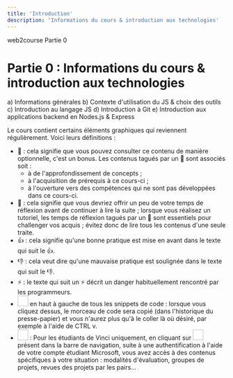 ```yaml
---
title: 'Introduction'
description: 'Informations du cours & introduction aux technologies'
---
```


<PathViewer>
    <PathViewerItem to="/"> web2course </PathViewerItem>
    <PathViewerItem selected> Partie 0</PathViewerItem>
</PathViewer>

# Partie 0 : Informations du cours & introduction aux technologies



<InternalPageMenu sticky>
  <InternalPageMenuItem to="info"> a) Informations générales </InternalPageMenuItem>
  <InternalPageMenuItem to="js-context"> b) Contexte d'utilisation du JS & choix des outils </InternalPageMenuItem>
  <InternalPageMenuItem to="js-language"> c) Introduction au langage JS </InternalPageMenuItem>
  <InternalPageMenuItem to="git"> d) Introduction à Git </InternalPageMenuItem>
  <InternalPageMenuItem to="nodejs-app"> e) Introduction aux applications backend en Nodes.js & Express </InternalPageMenuItem>
</InternalPageMenu>

Le cours contient certains éléments graphiques qui reviennent régulièrement. Voici leurs définitions :
- 🍬 : cela signifie que vous pouvez consulter ce contenu de manière optionnelle, c'est un bonus. Les contenus tagués par un 🍬 sont associés soit :
    - à de l'approfondissement de concepts ;
    - à l'acquisition de prérequis à ce cours-ci ;
    - à l'ouverture vers des compétences qui ne sont pas développées dans ce cours-ci.
- 💭 : cela signifie que vous devriez offrir un peu de votre temps de réflexion avant de continuer à lire la suite ; lorsque vous réalisez un tutoriel, les temps de réflexion tagués par un 💭 sont essentiels pour challenger vos acquis ; évitez donc de lire tous les contenus d'une seule traite.
- 👍 : cela signifie qu'une bonne pratique est mise en avant dans le texte qui suit le 👍.
- 👎 : cela veut dire qu'une mauvaise pratique est soulignée dans le texte qui suit le 👎.
- ⚡ : le texte qui suit un ⚡ décrit un danger habituellement rencontré par les programmeurs.
- <Image name="copy.PNG" width="24px" height="24px" display="inline-block" /> en haut à gauche de tous les snippets de code : lorsque vous cliquez dessus, le morceau de code sera copié (dans l'historique du presse-papier) et vous n'aurez plus qu'à le coller là où désiré, par exemple à l'aide de CTRL v.
- <Image name="logo_vinci.png" width="24px" height="24px" display="inline-block" /> : Pour les étudiants de Vinci uniquement, en cliquant sur <Image name="logo_vinci.png" width="24px" height="24px" display="inline-block" /> présent dans la barre de navigation, suite à une authentification à l'aide de votre compte étudiant Microsoft, vous avez accès à des contenus spécifiques à votre situation : modalités d'évaluation, groupes de projets, revues des projets par les pairs...